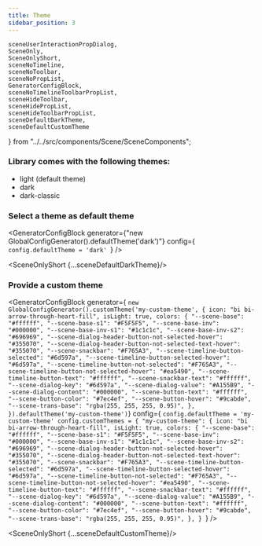 ```yaml
---
title: Theme
sidebar_position: 3
---
```


    sceneUserInteractionPropDialog,
    SceneOnly,
    SceneOnlyShort,
    sceneNoTimeline,
    sceneNoToolbar,
    sceneNoPropList,
    GeneratorConfigBlock,
    sceneNoTimelineToolbarPropList,
    sceneHideToolbar,
    sceneHidePropList,
    sceneHideToolbarPropList,
    sceneDefaultDarkTheme,
    sceneDefaultCustomTheme
} from "../../src/components/Scene/SceneComponents";


### Library comes with the following themes:

* light (default theme)
* dark
* dark-classic

### Select a theme as default theme

<GeneratorConfigBlock
    generator={"new GlobalConfigGenerator().defaultTheme('dark')"}
    config={
`config.defaultTheme = 'dark'
`} />


<SceneOnlyShort {...sceneDefaultDarkTheme}/>


### Provide a custom theme

<GeneratorConfigBlock
    generator={
`new GlobalConfigGenerator().customTheme('my-custom-theme', {
    icon: "bi bi-arrow-through-heart-fill",
    isLight: true,
    colors: {
        "--scene-base": "#ffffff",
        "--scene-base-s1": "#F5F5F5",
        "--scene-base-inv": "#000000",
        "--scene-base-inv-s1": "#1c1c1c",
        "--scene-base-inv-s2": "#696969",
        "--scene-dialog-header-button-not-selected-hover": "#355070",
        "--scene-dialog-header-button-not-selected-text-hover": "#355070",
        "--scene-snackbar": "#F765A3",
        "--scene-timeline-button-selected": "#6d597a",
        "--scene-timeline-button-selected-hover": "#6d597a",
        "--scene-timeline-button-not-selected": "#F765A3",
        "--scene-timeline-button-not-selected-hover": "#ea5490",
        "--scene-timeline-button-text": "#ffffff",
        "--scene-snackbar-text": "#ffffff",
        "--scene-dialog-key": "#6d597a",
        "--scene-dialog-value": "#A155B9",
        "--scene-dialog-content": "#000000",
        "--scene-button-text": "#ffffff",
        "--scene-button-color": "#7ec4ef",
        "--scene-button-hover": "#9cabde",
        "--scene-trans-base": "rgba(255, 255, 255, 0.95)",
    },
}).defaultTheme('my-custom-theme')`}
    config={
`config.defaultTheme = 'my-custom-theme'
config.customThemes = {
    "my-custom-theme": {
        icon: "bi bi-arrow-through-heart-fill",
        isLight: true,
        colors: {
            "--scene-base": "#ffffff",
            "--scene-base-s1": "#F5F5F5",
            "--scene-base-inv": "#000000",
            "--scene-base-inv-s1": "#1c1c1c",
            "--scene-base-inv-s2": "#696969",
            "--scene-dialog-header-button-not-selected-hover": "#355070",
            "--scene-dialog-header-button-not-selected-text-hover": "#355070",
            "--scene-snackbar": "#F765A3",
            "--scene-timeline-button-selected": "#6d597a",
            "--scene-timeline-button-selected-hover": "#6d597a",
            "--scene-timeline-button-not-selected": "#F765A3",
            "--scene-timeline-button-not-selected-hover": "#ea5490",
            "--scene-timeline-button-text": "#ffffff",
            "--scene-snackbar-text": "#ffffff",
            "--scene-dialog-key": "#6d597a",
            "--scene-dialog-value": "#A155B9",
            "--scene-dialog-content": "#000000",
            "--scene-button-text": "#ffffff",
            "--scene-button-color": "#7ec4ef",
            "--scene-button-hover": "#9cabde",
            "--scene-trans-base": "rgba(255, 255, 255, 0.95)",
        },
    }
`} />


<SceneOnlyShort {...sceneDefaultCustomTheme}/>